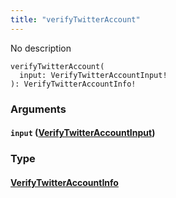 ```yaml
---
title: "verifyTwitterAccount"
---
```


No description

```
verifyTwitterAccount(
  input: VerifyTwitterAccountInput!
): VerifyTwitterAccountInfo!

```

### Arguments[](#arguments "Direct link to heading")

#### `input` ([VerifyTwitterAccountInput](/developer/graphql-api/references/inputs/verify-twitter-account-input))[](#input-verifytwitteraccountinput "Direct link to heading")

### Type[](#type "Direct link to heading")

#### [VerifyTwitterAccountInfo](/developer/graphql-api/references/objects/verify-twitter-account-info)[](#verifytwitteraccountinfo "Direct link to heading")